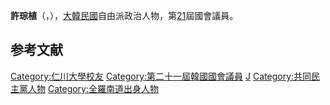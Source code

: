 {{BLP unsourced|time=2020-10-08T08:03:09+00:00}}
{{Infobox politician
| name = 許琮植<br>{{lang|ko|허종식}}
| image = 
| caption = 
| birth_date = {{Birth date and age|1962|2|8}}
| birth_place = {{KOR}}[[全羅南道|全羅南道]][[莞島郡|莞島郡]]
| residence = {{KOR}}[[仁川|仁川]]
| nationality = {{ROK}}
| party = {{MPK}}
| other_names = 
| alma_mater = [[仁川大學|仁川大學]]
| office = {{flagicon|South Korea}} 第21屆[[韓國國會|韓國國會]]議員
| term_start = 2020年5月30日
| term_end = 
| constituency = [[仁川|仁川]][[東區_(仁川)|東區]]、[[彌鄒忽區|彌鄒忽區]]甲
| predecessor = 選區重劃
| successor = 
}}

'''許琮植'''（{{kor|허종식|許琮植|Heo Jong-sik}}，{{bd|1962年|2月8日}}），[[大韓民國|大韓民國]]自由派政治人物，第[[第21屆大韓民國國會議員名單|21]]屆國會議員。

== 参考文献 ==
{{reflist}}

{{DEFAULTSORT:Heo Jong-sik}}
[[Category:仁川大學校友|Category:仁川大學校友]]
[[Category:第二十一屆韓國國會議員|Category:第二十一屆韓國國會議員]]
[[Category:許姓|J]]
[[Category:共同民主黨人物|Category:共同民主黨人物]]
[[Category:全羅南道出身人物|Category:全羅南道出身人物]]
{{政治人物小作品}}